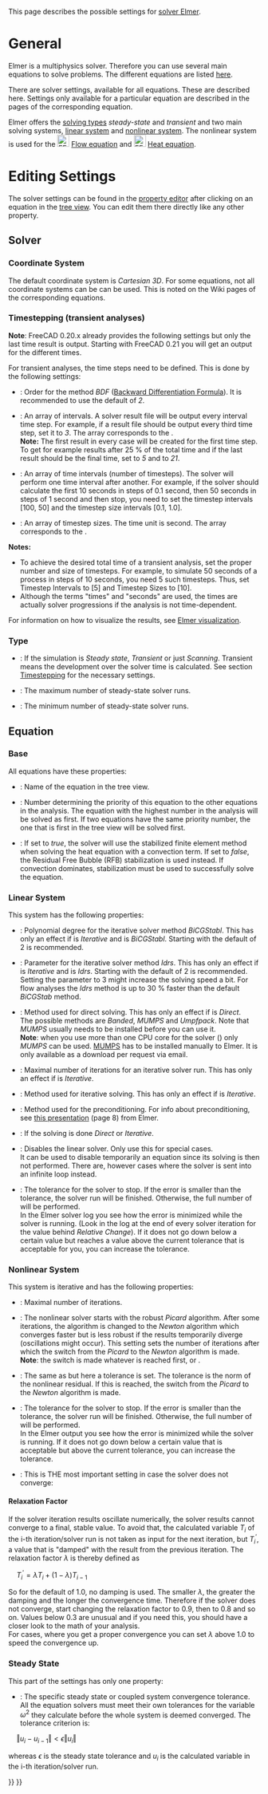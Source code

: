 <languages/>
{{TOCright}}
<translate>

<!--T:1-->
This page describes the possible settings for [[FEM_SolverElmer|solver Elmer]].

=General= <!--T:2-->

<!--T:3-->
Elmer is a multiphysics solver. Therefore you can use several main equations to solve problems. The different equations are listed [[FEM_SolverElmer#About_Equations|here]].

<!--T:4-->
There are solver settings, available for all equations. These are described here. Settings only available for a particular equation are described in the pages of the corresponding equation.

<!--T:5-->
Elmer offers the [[#Type|solving types]] ''steady-state'' and ''transient'' and two main solving systems, [[#Linear_System|linear system]] and [[#Nonlinear_System|nonlinear system]]. The nonlinear system is used for the [[Image:FEM_EquationFlow.svg|24px]] [[FEM_EquationFlow|Flow equation]] and [[Image:FEM_EquationHeat.svg|24px]] [[FEM_EquationHeat|Heat equation]].

=Editing Settings= <!--T:6-->

<!--T:7-->
The solver settings can be found in the [[Property_editor|property editor]] after clicking on an equation in the [[Tree_view|tree view]]. You can edit them there directly like any other property.

==Solver== <!--T:8-->

===Coordinate System=== <!--T:29-->

<!--T:30-->
The default coordinate system is ''Cartesian 3D''. For some equations, not all coordinate systems can be can be used. This is noted on the Wiki pages of the corresponding equations.

===Timestepping (transient analyses)=== <!--T:9-->

<!--T:31-->
'''Note''': FreeCAD 0.20.x already provides the following settings but only the last time result is output. Starting with FreeCAD 0.21 you will get an output for the different times.

<!--T:10-->
For transient analyses, the time steps need to be defined. This is done by the following settings:

<!--T:11-->
* {{PropertyData|BDFOrder}}: Order for the method ''BDF'' ([https://en.wikipedia.org/wiki/Backward_differentiation_formula Backward Differentiation Formula]). It is recommended to use the default of ''2''.
* {{PropertyData|Output Intervals}}: An array of intervals. A solver result file will be output every interval time step. For example, if a result file should be output every third time step, set it to ''3''. The array corresponds to the {{PropertyData|Timestep Intervals}}.</br>'''Note:''' The first result in every case will be created for the first time step. To get for example results after 25 % of the total time and if the last result should be the final time, set {{PropertyData|Output Intervals}} to ''5'' and {{PropertyData|Timestep Intervals}} to ''21''. {{Version|0.21}}
* {{PropertyData|Timestep Intervals}}: An array of time intervals (number of timesteps). The solver will perform one time interval after another. For example, if the solver should calculate the first 10 seconds in steps of 0.1 second, then 50 seconds in steps of 1 second and then stop, you need to set the timestep intervals [100, 50] and the timestep size intervals [0.1, 1.0].
* {{PropertyData|Timestep Sizes}}: An array of timestep sizes. The time unit is second. The array corresponds to the {{PropertyData|Timestep Intervals}}.

<!--T:32-->
'''Notes:'''
* To achieve the desired total time of a transient analysis, set the proper number and size of timesteps. For example, to simulate 50 seconds of a process in steps of 10 seconds, you need 5 such timesteps. Thus, set Timestep Intervals to [5] and Timestep Sizes to [10].
* Although the terms "times" and "seconds" are used, the times are actually solver progressions if the analysis is not time-dependent.

<!--T:33-->
For information on how to visualize the results, see [[FEM_SolverElmer#Visualization|Elmer visualization]].

===Type=== <!--T:12-->

<!--T:13-->
* {{PropertyData|Simulation type}}: If the simulation is ''Steady state'', ''Transient'' or just ''Scanning''. Transient means the development over the solver time is calculated. See section [[#Timestepping_(transient_analyses)|Timestepping]] for the necessary settings.
* {{PropertyData|Steady State Max Iterations}}: The maximum number of steady-state solver runs.
* {{PropertyData|Steady State Min Iterations}}: The minimum number of steady-state solver runs.

==Equation== <!--T:14-->

===Base=== <!--T:15-->

<!--T:16-->
All equations have these properties:
* {{PropertyData|Label}}: Name of the equation in the tree view.
* {{PropertyData|Priority}}: Number determining the priority of this equation to the other equations in the analysis. The equation with the highest number in the analysis will be solved as first. If two equations have the same priority number, the one that is first in the tree view will be solved first.
* {{PropertyData|Stabilize}}: If set to ''true'', the solver will use the stabilized finite element method when solving the heat equation with a convection term. If set to ''false'', the Residual Free Bubble (RFB) stabilization is used instead. If convection dominates, stabilization must be used to successfully solve the equation.

===Linear System=== <!--T:17-->

<!--T:18-->
This system has the following properties:
* {{PropertyData|BiCGstabl Degree}}: Polynomial degree for the iterative solver method ''BiCGStabl ''. This has only an effect if {{PropertyData|Linear Solver Type}} is ''Iterative'' and {{PropertyData|Linear Iterative Method}} is ''BiCGStabl''. Starting with the default of 2 is recommended.
* {{PropertyData|Idrs Parameter}}: Parameter for the iterative solver method ''Idrs ''. This has only an effect if {{PropertyData|Linear Solver Type}} is ''Iterative'' and {{PropertyData|Linear Iterative Method}} is ''Idrs''. Starting with the default of 2 is recommended. Setting the parameter to 3 might increase the solving speed a bit. For flow analyses the ''Idrs'' method is up to 30&nbsp;% faster than the default ''BiCGStab'' method.
* {{PropertyData|Linear Direct Method}}: Method used for direct solving. This has only an effect if {{PropertyData|Linear Solver Type}} is ''Direct''.</br>The possible methods are ''Banded'', ''MUMPS'' and ''Umpfpack''. Note that ''MUMPS'' usually needs to be installed before you can use it.</br>'''Note''': when you use more than one CPU core for the solver ({{Version|0.21}}) only ''MUMPS'' can be used. [https://mumps-solver.org/ MUMPS] has to be installed manually to Elmer. It is only available as a download per request via email.
* {{PropertyData|Linear Iterations}}: Maximal number of iterations for an iterative solver run. This has only an effect if {{PropertyData|Linear Solver Type}} is ''Iterative''.
* {{PropertyData|Linear Iterative Method}}: Method used for iterative solving. This has only an effect if {{PropertyData|Linear Solver Type}} is ''Iterative''.
* {{PropertyData|Linear Preconditioning}}: Method used for the preconditioning. For info about preconditioning, see [http://www.nic.funet.fi/index/elmer/slides/ElmerLinearSolvers.pdf this presentation] (page 8) from Elmer. 
* {{PropertyData|Linear Solver Type}}: If the solving is done ''Direct'' or ''Iterative''.
* {{PropertyData|Linear System Solver Disabled}}: Disables the linear solver. Only use this for special cases.</br>It can be used to disable temporarily an equation since its solving is then not performed. There are, however cases where the solver is sent into an infinite loop instead.
* {{PropertyData|Linear Tolerance}}: The tolerance for the solver to stop. If the error is smaller than the tolerance, the solver run will be finished. Otherwise, the full number of {{PropertyData|Linear Iterations}} will be performed.</br>In the Elmer solver log you see how the error is minimized while the solver is running. (Look in the log at the end of every solver iteration for the value behind ''Relative Change''). If it does not go down below a certain value but reaches a value above the current tolerance that is acceptable for you, you can increase the tolerance.

===Nonlinear System=== <!--T:19-->

<!--T:20-->
This system is iterative and has the following properties:

<!--T:21-->
* {{PropertyData|Nonlinear Iterations}}: Maximal number of iterations.
* {{PropertyData|Nonlinear Newton After Iterations}}: The nonlinear solver starts with the robust ''Picard'' algorithm. After some iterations, the algorithm is changed to the ''Newton'' algorithm which converges faster but is less robust if the results temporarily diverge (oscillations might occur). This setting sets the number of iterations after which the switch from the ''Picard'' to the ''Newton'' algorithm is made.</br>'''Note''': the switch is made whatever is reached first, {{PropertyData|Nonlinear Newton After Iterations}} or {{PropertyData|Nonlinear Newton After Tolerance}}.
* {{PropertyData|Nonlinear Newton After Tolerance}}: The same as {{PropertyData|Nonlinear Newton After Iterations}} but here a tolerance is set. The tolerance is the norm of the nonlinear residual. If this is reached, the switch from the ''Picard'' to the ''Newton'' algorithm is made.
* {{PropertyData|Nonlinear Tolerance}}: The tolerance for the solver to stop. If the error is smaller than the tolerance, the solver run will be finished. Otherwise, the full number of {{PropertyData|Nonlinear Iterations}} will be performed.</br>In the Elmer output you see how the error is minimized while the solver is running. If it does not go down below a certain value that is acceptable but above the current tolerance, you can increase the tolerance.
* {{PropertyData|Relaxation Factor}}: This is THE most important setting in case the solver does not converge:

====Relaxation Factor==== <!--T:22-->

<!--T:23-->
If the solver iteration results oscillate numerically, the solver results cannot converge to a final, stable value. To avoid that, the calculated variable <math>T_{i}</math> of the i-th iteration/solver run is not taken as input for the next iteration, but <math>T_{i}^{'}</math>, a value that is "damped" with the result from the previous iteration. The relaxation factor <math>\lambda</math> is thereby defined as

<!--T:24-->
<math>\quad
T_{i}^{'} = \lambda T_{i}+\left(1-\lambda\right)T_{i-1}
</math>

<!--T:25-->
So for the default of 1.0, no damping is used. The smaller <math>\lambda</math>, the greater the damping and the longer the convergence time. Therefore if the solver does not converge, start changing the relaxation factor to 0.9, then to 0.8 and so on. Values below 0.3 are unusual and if you need this, you should have a closer look to the math of your analysis.</br>
For cases, where you get a proper convergence you can set <math>\lambda</math> above 1.0 to speed the convergence up.

===Steady State=== <!--T:26-->

<!--T:27-->
This part of the settings has only one property:
* {{PropertyData|Steady State Tolerance}}: The specific steady state or coupled system convergence tolerance. All the equation solvers must meet their own tolerances for the variable  <math>\omega^2</math> they calculate before the whole system is deemed converged. The tolerance criterion is:
<math>\quad
\left\Vert u_{i}-u_{i-1}\right\Vert <\epsilon\left\Vert u_{i}\right\Vert 
</math>

<!--T:28-->
whereas  <math>\epsilon</math> is the steady state tolerance and <math>u_{i}</math> is the calculated variable in the i-th iteration/solver run.


 </translate>
{{FEM Tools navi{{#translation:}}}}
{{Userdocnavi{{#translation:}}}}